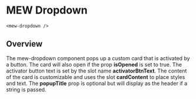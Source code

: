 

# MEW Dropdown
`<mew-dropdown />`

## Overview
The mew-dropdown component pops up a custom card that is activated by a button. The card will also open if the prop **isOpened** is set to true.
The activator button text is set by the slot name **activatorBtnText**.
The content of the card is customizable and uses the slot **cardContent** to place styles and text. The **popupTitle** prop is optional but will display
as the header if a string is passed. 
<Props of={MewDropdown} />
<Preview><Story id="mewdropdown--mew-dropdown" /></Preview>


